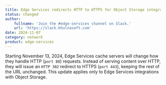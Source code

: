 ```yaml
---
title: Edge Services redirects HTTP to HTTPS for Object Storage integration
status: changed
author:
    fullname: 'Join the #edge-services channel on Slack.'
    url: 'https://slack.khulnasoft.com'
date: 2024-11-07
category: network
product: edge-services
---
```


Starting November 13, 2024, Edge Services cache servers will change how they handle HTTP (`port 80`) requests. Instead of serving content over HTTP, they will issue an `HTTP 302` redirect to HTTPS (`port 443`), keeping the rest of the URL unchanged. This update applies only to Edge Services integrations with Object Storage.

